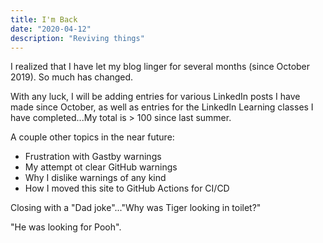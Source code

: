 ```yaml
---
title: I'm Back
date: "2020-04-12"
description: "Reviving things"
---
```


I realized that I have let my blog linger for several months (since October 2019).  So much has changed.

With any luck, I will be adding entries for various LinkedIn posts I have made since October, as well
as entries for the LinkedIn Learning classes I have completed...My total is > 100 since last summer.

A couple other topics in the near future:

- Frustration with Gastby warnings
- My attempt ot clear GitHub warnings
- Why I dislike warnings of any kind
- How I moved this site to GitHub Actions for CI/CD 

Closing with a "Dad joke"..."Why was Tiger looking in toilet?"


"He was looking for Pooh".
